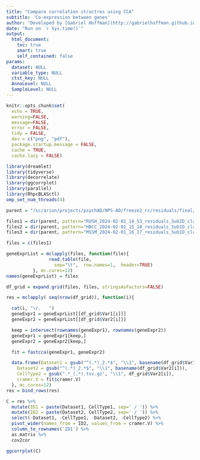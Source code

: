 ```yaml
---
title: "Compare correlation structres using CCA"
subtitle: 'Co-expression between genes'
author: "Developed by [Gabriel Hoffman](http://gabrielhoffman.github.io/)"
date: "Run on `r Sys.time()`"
output: 
  html_document:
    toc: true
    smart: true
    self_contained: false
params:
  dataset: NULL
  variable_type: NULL
  ctst_key: NULL
  AnnoLevel: NULL
  SampleLevel: NULL
---
```




<!--- 

cd /sc/arion/projects/CommonMind/hoffman/NPS-AD/work/nps_ad/analysis/freeze2/concordance/

git pull 
R

system("git pull"); rmarkdown::render("cca.Rmd")



# https://hoffmg01.hpc.mssm.edu/nps_ad//analysis/freeze2/concordance/cca.html

--->


```r
knitr::opts_chunk$set(
  echo = TRUE,
  warning=FALSE,
  message=FALSE,
  error = FALSE,
  tidy = FALSE,
  dev = c("png", "pdf"),
  package.startup.message = FALSE,
  cache = TRUE,
  cache.lazy = FALSE)
```

```r
library(dreamlet)
library(tidyverse)
library(decorrelate)
library(ggcorrplot)
library(parallel)
library(RhpcBLASctl)
omp_set_num_threads(4)
```

```r
parent = "/sc/arion/projects/psychAD/NPS-AD/freeze2_rc/residuals/final/"

files1 = dir(parent, pattern="RUSH_2024-02-01_14_53_residuals_SubID_class_.*.tsv.gz", full.names=TRUE)
files2 = dir(parent, pattern="HBCC_2024-02-01_15_18_residuals_SubID_class_.*.tsv.gz", full.names=TRUE)
files3 = dir(parent, pattern="MSSM_2024-02-01_16_17_residuals_SubID_class_.*.tsv.gz", full.names=TRUE)

files = c(files1)

geneExprList = mclapply(files, function(file){
                read.table(file, 
                  sep="\t",  row.names=1,  header=TRUE)
          }, mc.cores=12)
names(geneExprList) = files

df_grid = expand.grid(files, files, stringsAsFactors=FALSE)

res = mclapply( seq(nrow(df_grid)), function(i){

  cat(i, "\r.   ")
  geneExpr1 = geneExprList[[df_grid$Var1[i]]]
  geneExpr2 = geneExprList[[df_grid$Var2[i]]]

  keep = intersect(rownames(geneExpr1), rownames(geneExpr2))
  geneExpr1 = geneExpr1[keep,]
  geneExpr2 = geneExpr2[keep,]

  fit = fastcca(geneExpr1, geneExpr2)

  data.frame(Dataset1 = gsub("^(.*)_2.*$", "\\1", basename(df_grid$Var1[i])), CellType1 = gsub(".*_(.*).tsv.gz", "\\1", df_grid$Var1[i]),
    Dataset2 = gsub("^(.*)_2.*$", "\\1", basename(df_grid$Var2[i])),
    CellType2 = gsub(".*_(.*).tsv.gz", "\\1", df_grid$Var2[i]),
    cramer.V = fit$cramer.V)
  }, mc.cores=12)
res = bind_rows(res)
```


```r
C = res %>%
  mutate(ID1 = paste(Dataset1, CellType1, sep=' / ')) %>%
  mutate(ID2 = paste(Dataset2, CellType2, sep=' / ')) %>%
  select(-Dataset1, -CellType1, -Dataset2, -CellType2) %>%
  pivot_wider(names_from = ID2, values_from = cramer.V) %>%
  column_to_rownames('ID1') %>%
  as.matrix %>%
  cov2cor

ggcorrplot(C)
```




















